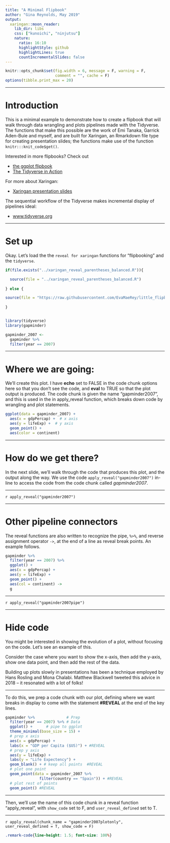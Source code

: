 ```yaml
---
title: "A Minimal Flipbook"
author: "Gina Reynolds, May 2019"
output:
  xaringan::moon_reader:
    lib_dir: libs
    css: ["kunoichi", "ninjutsu"]
    nature:
      ratio: 16:10
      highlightStyle: github
      highlightLines: true
      countIncrementalSlides: false
---
```



```r
knitr::opts_chunk$set(fig.width = 6, message = F, warning = F, 
                      comment = "", cache = F)
options(tibble.print_max = 20) 
```




---

# Introduction

This is a minimal example to demonstrate how to create a flipbook that will walk through data wrangling and plots pipelines made with the Tidyverse.  The functions that make this possible are the work of Emi Tanaka, Garrick Aden-Buie and myself, and are built for Xaringan, an Rmarkdown file type for creating presentation slides; the functions make use of the function `knitr:::knit_code$get()`.

Interested in more flipbooks? Check out 

- [the ggplot flipbook](https://evamaerey.github.io/ggplot_flipbook/ggplot_flipbook_xaringan.html)
- [The Tidyverse in Action](https://evamaerey.github.io/tidyverse_in_action/tidyverse_in_action.html)

For more about Xaringan:

- [Xaringan presentation slides](https://slides.yihui.name/xaringan/)

The sequential workflow of the Tidyverse makes incremental display of pipelines ideal:  

- [www.tidyverse.org](https://www.tidyverse.org/)


---

# Set up

Okay. Let's load the the `reveal for xaringan` functions for "flipbooking" and the `tidyverse`.

```r
if(file.exists("../xaringan_reveal_parentheses_balanced.R")){

  source(file = "../xaringan_reveal_parentheses_balanced.R")
  
} else {

source(file = "https://raw.githubusercontent.com/EvaMaeRey/little_flipbooks_library/master/xaringan_reveal_parentheses_balanced.R")
  
}


library(tidyverse)
library(gapminder)
```

```r
gapminder_2007 <- 
  gapminder %>%
  filter(year == 2007)
```




---

# Where we are going: 

We'll create this plot.  I have **echo** set to FALSE in the code chunk options here so that you don't see the code, and **eval** to TRUE so that the plot output is produced.  The code chunk is given the name "gapminder2007", and this is used in the in apply_reveal function, which breaks down code by wrangling and plot statements. 

```r
ggplot(data = gapminder_2007) + 
  aes(x = gdpPercap) +  # x axis 
  aes(y = lifeExp) +  # y axis
  geom_point() +
  aes(color = continent)
```
 

 
---

# How do we get there?

In the next slide, we'll walk through the code that produces this plot, and the output along the way. We use the code `apply_reveal("gapminder2007")` in-line to access the code from the code chunk called *gapminder2007*.
 
---

`r apply_reveal("gapminder2007")`


---

# Other pipeline connectors

The reveal functions are also written to recognize the pipe, `%>%`, and reverse assignment operator `->`, at the end of a line as reveal break points.  An example follows. 

```r
gapminder %>% 
  filter(year == 2007) %>% 
  ggplot() + 
  aes(x = gdpPercap) + 
  aes(y = lifeExp) + 
  geom_point() +
  aes(col = continent) -> 
  g
```


---

`r apply_reveal("gapminder2007pipe")`

---

# Hide code

You might be interested in showing the evolution of a plot, without focusing on the code. Let's see an example of this.  

Consider the case where you want to show the x-axis, then add the y-axis, show one data point, and then add the rest of the data.  

Building up plots slowly in presentations has been a technique employed by Hans Rosling and Mona Chalabi.  Matthew Blackwell tweeted this advice in 2018 -- it resonated with a lot of folks!


---

To do this, we prep a code chunk with our plot, defining where we want breaks in display to come with the statement **#REVEAL** at the end of the key lines.  


```r
gapminder %>%              # Prep
  filter(year == 2007) %>% # Data
  ggplot() +      # pipe to ggplot
  theme_minimal(base_size = 15) +
  # prep x axis
  aes(x = gdpPercap) + 
  labs(x = "GDP per Capita ($US)") + #REVEAL
  # prep y axis
  aes(y = lifeExp) + 
  labs(y = "Life Expectency") + 
  geom_blank() + # keep all points  #REVEAL
  # plot one point
  geom_point(data = gapminder_2007 %>% 
               filter(country == "Spain")) + #REVEAL
  # plot rest of points
  geom_point() #REVEAL
```
---

Then, we'll use the name of this code chunk in a reveal function "apply_reveal", with `show_code` set to F, and `user_reveal_defined` set to T.  

---

`r apply_reveal(chunk_name = "gapminder2007plotonly", user_reveal_defined = T, show_code = F)`



```css
.remark-code{line-height: 1.5; font-size: 100%}
```



